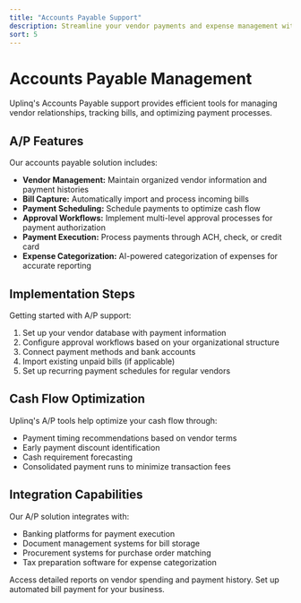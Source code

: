 ```yaml
---
title: "Accounts Payable Support"
description: Streamline your vendor payments and expense management with Uplinq's A/P support tools
sort: 5
---
```


# Accounts Payable Management

<Callout type="info" title="Feature Overview">
Uplinq's Accounts Payable support provides efficient tools for managing vendor relationships, tracking bills, and optimizing payment processes.
</Callout>

## A/P Features

Our accounts payable solution includes:

- **Vendor Management:** Maintain organized vendor information and payment histories
- **Bill Capture:** Automatically import and process incoming bills
- **Payment Scheduling:** Schedule payments to optimize cash flow
- **Approval Workflows:** Implement multi-level approval processes for payment authorization
- **Payment Execution:** Process payments through ACH, check, or credit card
- **Expense Categorization:** AI-powered categorization of expenses for accurate reporting

## Implementation Steps

Getting started with A/P support:

1. Set up your vendor database with payment information
2. Configure approval workflows based on your organizational structure
3. Connect payment methods and bank accounts
4. Import existing unpaid bills (if applicable)
5. Set up recurring payment schedules for regular vendors

## Cash Flow Optimization

Uplinq's A/P tools help optimize your cash flow through:

- Payment timing recommendations based on vendor terms
- Early payment discount identification
- Cash requirement forecasting
- Consolidated payment runs to minimize transaction fees

## Integration Capabilities

Our A/P solution integrates with:

- Banking platforms for payment execution
- Document management systems for bill storage
- Procurement systems for purchase order matching
- Tax preparation software for expense categorization

<div className="grid grid-cols-1 gap-4 sm:grid-cols-2">
  <Card title="A/P Reports" href="/docs/reporting/accounts-payable" icon="file-text">
    Access detailed reports on vendor spending and payment history.
  </Card>
  <Card title="Bill Pay Setup" href="/docs/setup/bill-pay" icon="credit-card">
    Set up automated bill payment for your business.
  </Card>
</div>